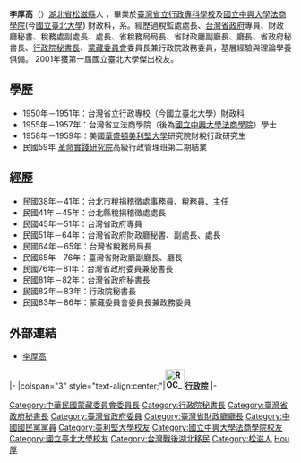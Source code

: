 '''李厚高'''（{{bd|1926年|10月21日|2006年|3月13日|catIdx=Li李}}）[[湖北省|湖北省]][[松滋縣|松滋縣]]人 ，畢業於[[臺灣省立行政專科學校|臺灣省立行政專科學校]]及[[國立中興大學法商學院|國立中興大學法商學院]](今[[國立臺北大學|國立臺北大學]])  財政科，系。經歷過稅監處處長、[[台灣省政府|台灣省政府]]專員、財政廳秘書、稅務處副處長、處長、省稅務局局長、省財政廳副廳長、廳長、省政府秘書長、[[行政院秘書長|行政院秘書長]]、[[蒙藏委員會|蒙藏委員會]]委員長兼行政院政務委員，基層經驗與理論學養俱備。
2001年獲第一屆國立臺北大學傑出校友。

==學歷==
*1950年－1951年：台灣省立行政專校（今國立臺北大學）財政科
*1955年－1957年：台灣省立法商學院（後為[[國立中興大學法商學院|國立中興大學法商學院]]）學士
*1958年－1959年：美國[[華盛頓|華盛頓]][[美利堅大學|美利堅大學]]研究院財稅行政研究生
*民國59年 [[革命實踐研究院|革命實踐研究院]]高級行政管理班第二期結業

==經歷 ==
*民國38年－41年：台北市稅捐稽徵處事務員、稅務員、主任
*民國41年－45年：台北縣稅捐稽徵處處長
*民國45年－51年：台灣省政府專員
*民國51年－64年：台灣省政府財政廳秘書、副處長、處長
*民國64年－65年：台灣省稅務局局長
*民國65年－76年：臺灣省財政廳副廳長、廳長
*民國76年－81年：台灣省政府委員兼秘書長
*民國81年－82年：台灣省政府秘書長
*民國82年－83年：行政院秘書長
*民國83年－86年：蒙藏委員會委員長兼政務委員

==外部連結==
*[https://web.archive.org/web/20160305032037/http://www.mtac.gov.tw/pages/20/index3-8.htm 李厚高]

{{start box}}
{{s-off}}
|-
|colspan="3" style="text-align:center;"|'''[[File:ROC_Executive_Yuan_Logo.svg|35px]][[行政院|行政院]]'''
|-
{{s-before|[[王昭明_(台灣)|王昭明]]}}
{{s-title|[[行政院秘書長|行政院秘書長]]<br><small>第十五任<br>1993年2月26日－1994年12月14日}}
{{s-after|[[趙守博|趙守博]]}}
{{end box}}

{{DEFAULTSORT:Li李}}
[[Category:中華民國蒙藏委員會委員長|Category:中華民國蒙藏委員會委員長]]
[[Category:行政院秘書長|Category:行政院秘書長]]
[[Category:臺灣省政府秘書長|Category:臺灣省政府秘書長]]
[[Category:臺灣省政府委員|Category:臺灣省政府委員]]
[[Category:臺灣省財政廳廳長|Category:臺灣省財政廳廳長]]
[[Category:中國國民黨黨員|Category:中國國民黨黨員]]
[[Category:美利堅大學校友|Category:美利堅大學校友]]
[[Category:國立中興大學法商學院校友|Category:國立中興大學法商學院校友]]
[[Category:國立臺北大學校友|Category:國立臺北大學校友]]
[[Category:台灣戰後湖北移民|Category:台灣戰後湖北移民]]
[[Category:松滋人|Category:松滋人]]
[[Category:李姓|Hou厚]]
